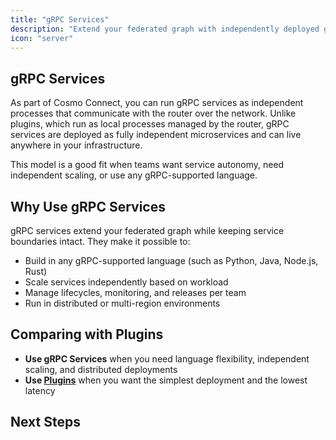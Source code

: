 ```yaml
---
title: "gRPC Services"
description: "Extend your federated graph with independently deployed gRPC services, defined by a simple GraphQL schema contract."
icon: "server"
---
```


## gRPC Services

As part of Cosmo Connect, you can run gRPC services as independent processes that communicate with the router over the network.
Unlike plugins, which run as local processes managed by the router, gRPC services are deployed as fully independent microservices and can live anywhere in your infrastructure.

This model is a good fit when teams want service autonomy, need independent scaling, or use any gRPC-supported language.

## Why Use gRPC Services

gRPC services extend your federated graph while keeping service boundaries intact. They make it possible to:

- Build in any gRPC-supported language (such as Python, Java, Node.js, Rust)  
- Scale services independently based on workload  
- Manage lifecycles, monitoring, and releases per team  
- Run in distributed or multi-region environments  

## Comparing with Plugins

- **Use gRPC Services** when you need language flexibility, independent scaling, and distributed deployments  
- **Use [Plugins](/connect/plugins)** when you want the simplest deployment and the lowest latency

## Next Steps

<CardGroup>
  <Card title="Create a gRPC subgraph from scratch" icon="code" href="/tutorial/grpc-service-quickstart" horizontal/>
</CardGroup>
